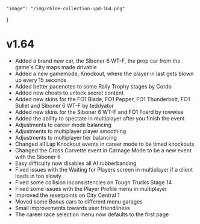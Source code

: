     "image": "/img/chloe-collection-upd-164.png"
}

# v1.64

- Added a brand new car, the Siboner 6 WT-F, the prop car from the game's City maps made drivable
- Added a new gamemode, Knockout, where the player in last gets blown up every 15 seconds
- Added better pacenotes to some Rally Trophy stages by Cordo
- Added new cheats to unlock secret content
- Added new skins for the FO1 Blade, FO1 Pepper, FO1 Thunderbolt, FO1 Bullet and Siboner 6 WT-F by teddyator
- Added new skins for the Siboner 6 WT-F and FO1 Foerd by rowwise
- Added the ability to spectate in multiplayer after you finish the event
- Adjustments to career mode balancing
- Adjustments to multiplayer player smoothing
- Adjustments to multiplayer tier balancing
- Changed all Lap Knockout events in career mode to be timed knockouts
- Changed the Cross Corvette event in Carnage Mode to be a new event with the Siboner 6
- Easy difficulty now disables all AI rubberbanding
- Fixed issues with the Waiting for Players screen in multiplayer if a client loads in too slowly
- Fixed some collision inconsistencies on Tough Trucks Stage 14
- Fixed some issues with the Player Profile menu in multiplayer
- Improved the resetpoints on City Central 1
- Moved some Bonus cars to different menu garages
- Small improvements towards user friendliness
- The career race selection menu now defaults to the first page